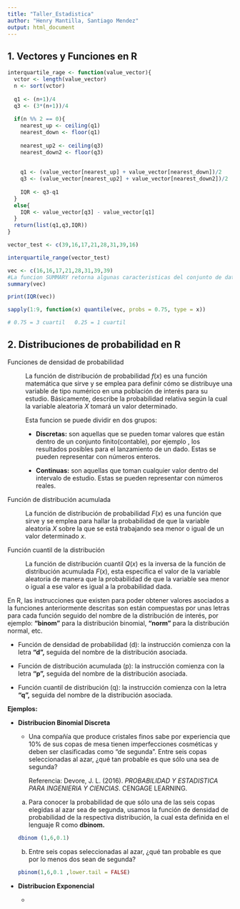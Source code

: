 ```yaml
---
title: "Taller_Estadistica"
author: "Henry Mantilla, Santiago Mendez"
output: html_document
---
```


## **1. Vectores y Funciones en R**

```r
interquartile_rage <- function(value_vector){
  vctor <- length(value_vector)
  n <- sort(vctor)
  
  q1 <- (n+1)/4
  q3 <- (3*(n+1))/4
  
  if(n %% 2 == 0){
    nearest_up <- ceiling(q1)
    nearest_down <- floor(q1)
    
    nearest_up2 <- ceiling(q3)
    nearest_down2 <- floor(q3)
    
    
    q1 <- (value_vector[nearest_up] + value_vector[nearest_down])/2
    q3 <- (value_vector[nearest_up2] + value_vector[nearest_down2])/2
    
    IQR <- q3-q1
  }
  else{
    IQR <- value_vector[q3] - value_vector[q1]
  }
  return(list(q1,q3,IQR))
}
```

```r
vector_test <- c(39,16,17,21,28,31,39,16)

interquartile_range(vector_test)
```

```r
vec <- c(16,16,17,21,28,31,39,39)
#La funcion SUMMARY retorna algunas caracteristicas del conjunto de datos del vector, el valor de los cuartiles son diferentes a los que calculamos manualmente, por que? no sé.
summary(vec)
```

```r
print(IQR(vec))
```

```r
sapply(1:9, function(x) quantile(vec, probs = 0.75, type = x))

# 0.75 = 3 cuartil   0.25 = 1 cuartil
```

## **2. Distribuciones de probabilidad en R**

Funciones de densidad de probabilidad

:   La función de distribución de probabilidad $f(x)$ es una función matemática que sirve y se emplea para definir cómo se distribuye una variable de tipo numérico en una población de interés para su estudio. Básicamente, describe la probabilidad relativa según la cual la variable aleatoria $X$ tomará un valor determinado.

    Esta funcion se puede dividir en dos grupos:

    -   **Discretas:** son aquellas que se pueden tomar valores que están dentro de un conjunto finito(contable), por ejemplo , los resultados posibles para el lanzamiento de un dado. Estas se pueden representar con números enteros.

    -   **Continuas:** son aquellas que toman cualquier valor dentro del intervalo de estudio. Estas se pueden representar con números reales.

Función de distribución acumulada

:   La función de distribución de probabilidad $F(x)$ es una función que sirve y se emplea para hallar la probabilidad de que la variable aleatoria $X$ sobre la que se está trabajando sea menor o igual de un valor determinado $x$.

Función cuantil de la distribución

:   La función de distribución cuantil $Q(x)$ es la inversa de la función de distribución acumulada $F(x)$, esta especifica el valor de la variable aleatoria de manera que la probabilidad de que la variable sea menor o igual a ese valor es igual a la probabilidad dada.

En R, las instrucciones que existen para poder obtener valores asociados a la funciones anteriormente descritas son están compuestas por unas letras para cada función seguido del nombre de la distribución de interés, por ejemplo: **"binom"** para la distribución binomial, **"norm"** para la distribución normal, etc.

-   Función de densidad de probabilidad (d): la instrucción comienza con la letra **"d",** seguida del nombre de la distribución asociada.

-   Función de distribución acumulada (p): la instrucción comienza con la letra **"p",** seguida del nombre de la distribución asociada.

-   Función cuantil de distribución (q): la instrucción comienza con la letra **"q",** seguida del nombre de la distribución asociada.

**Ejemplos:**

-   **Distribucion Binomial Discreta**

    -   Una compañía que produce cristales finos sabe por experiencia que 10% de sus copas de mesa tienen imperfecciones cosméticas y deben ser clasificadas como "de segunda". Entre seis copas seleccionadas al azar, ¿qué tan probable es que sólo una sea de segunda?

        Referencia: Devore, J. L. (2016). *PROBABILIDAD Y ESTADISTICA PARA INGENIERIA Y CIENCIAS*. CENGAGE LEARNING.

    a) Para conocer la probabilidad de que sólo una de las seis copas elegidas al azar sea de segunda, usamos la función de densidad de probabilidad de la respectiva distribución, la cual esta definida en el lenguaje R como **dbinom.**

    ```r
    dbinom (1,6,0.1)
    ```

    b) Entre seis copas seleccionadas al azar, ¿qué tan probable es que por lo menos dos sean de segunda?

    ```r
    pbinom(1,6,0.1 ,lower.tail = FALSE)
    ```

-   **Distribucion Exponencial**

    -   

